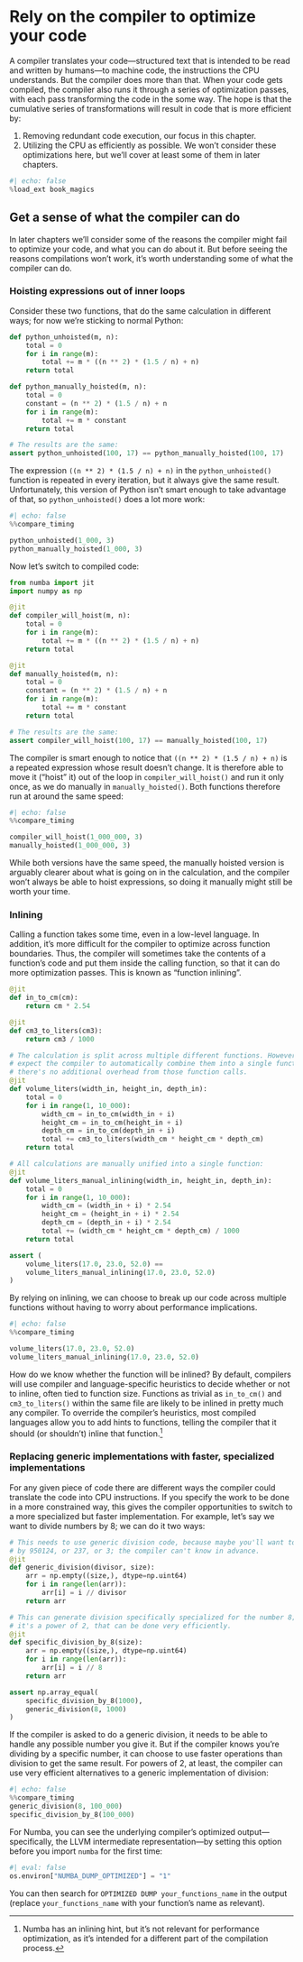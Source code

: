 # Rely on the compiler to optimize your code

A compiler translates your code—structured text that is intended to be read and written by humans—to machine code, the instructions the CPU understands.
But the compiler does more than that.
When your code gets compiled, the compiler also runs it through a series of optimization passes, with each pass transforming the code in the some way.
The hope is that the cumulative series of transformations will result in code that is more efficient by:

1. Removing redundant code execution, our focus in this chapter.
2. Utilizing the CPU as efficiently as possible.
   We won't consider these optimizations here, but we'll cover at least some of them in later chapters.

```python
#| echo: false
%load_ext book_magics
```

## Get a sense of what the compiler can do

In later chapters we'll consider some of the reasons the compiler might fail to optimize your code, and what you can do about it.
But before seeing the reasons compilations won't work, it's worth understanding some of what the compiler can do.

### Hoisting expressions out of inner loops

Consider these two functions, that do the same calculation in different ways; for now we're sticking to normal Python:

```python
def python_unhoisted(m, n):
    total = 0
    for i in range(m):
        total += m * ((n ** 2) * (1.5 / n) + n)
    return total

def python_manually_hoisted(m, n):
    total = 0
    constant = (n ** 2) * (1.5 / n) + n
    for i in range(m):
        total += m * constant
    return total

# The results are the same:
assert python_unhoisted(100, 17) == python_manually_hoisted(100, 17)
```

The expression `((n ** 2) * (1.5 / n) + n)` in the `python_unhoisted()` function is repeated in every iteration, but it always give the same result.
Unfortunately, this version of Python isn't smart enough to take advantage of that, so `python_unhoisted()` does a lot more work:

```python
#| echo: false
%%compare_timing

python_unhoisted(1_000, 3)
python_manually_hoisted(1_000, 3)
```

Now let's switch to compiled code:

```python
from numba import jit
import numpy as np

@jit
def compiler_will_hoist(m, n):
    total = 0
    for i in range(m):
        total += m * ((n ** 2) * (1.5 / n) + n)
    return total

@jit
def manually_hoisted(m, n):
    total = 0
    constant = (n ** 2) * (1.5 / n) + n
    for i in range(m):
        total += m * constant
    return total

# The results are the same:
assert compiler_will_hoist(100, 17) == manually_hoisted(100, 17)
```

The compiler is smart enough to notice that `((n ** 2) * (1.5 / n) + n)` is a repeated expression whose result doesn't change.
It is therefore able to move it ("hoist" it) out of the loop in `compiler_will_hoist()` and run it only once, as we do manually in `manually_hoisted()`.
Both functions therefore run at around the same speed:

```python
#| echo: false
%%compare_timing

compiler_will_hoist(1_000_000, 3)
manually_hoisted(1_000_000, 3)
```

While both versions have the same speed, the manually hoisted version is arguably clearer about what is going on in the calculation, and the compiler won't always be able to hoist expressions, so doing it manually might still be worth your time.

### Inlining

Calling a function takes some time, even in a low-level language.
In addition, it's more difficult for the compiler to optimize across function boundaries.
Thus, the compiler will sometimes take the contents of a function's code and put them inside the calling function, so that it can do more optimization passes.
This is known as "function inlining".

```python
@jit
def in_to_cm(cm):
    return cm * 2.54

@jit
def cm3_to_liters(cm3):
    return cm3 / 1000

# The calculation is split across multiple different functions. However, we can
# expect the compiler to automatically combine them into a single function, so
# there's no additional overhead from those function calls.
@jit
def volume_liters(width_in, height_in, depth_in):
    total = 0
    for i in range(1, 10_000):
        width_cm = in_to_cm(width_in + i)
        height_cm = in_to_cm(height_in + i)
        depth_cm = in_to_cm(depth_in + i)
        total += cm3_to_liters(width_cm * height_cm * depth_cm)
    return total

# All calculations are manually unified into a single function:
@jit
def volume_liters_manual_inlining(width_in, height_in, depth_in):
    total = 0
    for i in range(1, 10_000):
        width_cm = (width_in + i) * 2.54
        height_cm = (height_in + i) * 2.54
        depth_cm = (depth_in + i) * 2.54
        total += (width_cm * height_cm * depth_cm) / 1000
    return total

assert (
    volume_liters(17.0, 23.0, 52.0) ==
    volume_liters_manual_inlining(17.0, 23.0, 52.0)
)
```

By relying on inlining, we can choose to break up our code across multiple functions without having to worry about performance implications.

```python
#| echo: false
%%compare_timing

volume_liters(17.0, 23.0, 52.0)
volume_liters_manual_inlining(17.0, 23.0, 52.0)
```
How do we know whether the function will be inlined?
By default, compilers will use compiler and language-specific heuristics to decide whether or not to inline, often tied to function size.
Functions as trivial as `in_to_cm()` and `cm3_to_liters()` within the same file are likely to be inlined in pretty much any compiler.
To override the compiler's heuristics, most compiled languages allow you to add hints to functions, telling the compiler that it should (or shouldn't) inline that function.[^numba]

[^numba]: Numba has an inlining hint, but it's not relevant for performance optimization, as it's intended for a different part of the compilation process.

### Replacing generic implementations with faster, specialized implementations

For any given piece of code there are different ways the compiler could translate the code into CPU instructions.
If you specify the work to be done in a more constrained way, this gives the compiler opportunities to switch to a more specialized but faster implementation.
For example, let's say we want to divide numbers by 8; we can do it two ways:

```python
# This needs to use generic division code, because maybe you'll want to divide
# by 950124, or 237, or 3; the compiler can't know in advance.
@jit
def generic_division(divisor, size):
    arr = np.empty((size,), dtype=np.uint64)
    for i in range(len(arr)):
        arr[i] = i // divisor
    return arr

# This can generate division specifically specialized for the number 8; because
# it's a power of 2, that can be done very efficiently.
@jit
def specific_division_by_8(size):
    arr = np.empty((size,), dtype=np.uint64)
    for i in range(len(arr)):
        arr[i] = i // 8
    return arr

assert np.array_equal(
    specific_division_by_8(1000),
    generic_division(8, 1000)
)
```

If the compiler is asked to do a generic division, it needs to be able to handle any possible number you give it.
But if the compiler knows you're dividing by a specific number, it can choose to use faster operations than division to get the same result.
For powers of 2, at least, the compiler can use very efficient alternatives to a generic implementation of division:

```python
#| echo: false
%%compare_timing
generic_division(8, 100_000)
specific_division_by_8(100_000)
```

::: {.callout-note}
For Numba, you can see the underlying compiler's optimized output—specifically, the LLVM intermediate representation—by setting this option before you import `numba` for the first time:

```python
#| eval: false
os.environ["NUMBA_DUMP_OPTIMIZED"] = "1"
```

You can then search for `OPTIMIZED DUMP your_functions_name` in the output (replace `your_functions_name` with your function's name as relevant).
:::
